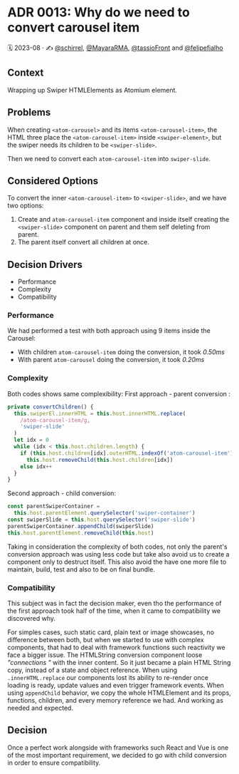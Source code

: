 
<Meta title="Docs/Architecture Decision Records/ADR 0013: Why do we need to convert carousel item" />

# ADR 0013: Why do we need to convert carousel item

🗓️ 2023-08 · ✍️ [@schirrel](https://github.com/schirrel), [@MayaraRMA](https://github.com/MayaraRMA), [@tassioFront](https://github.com/tassioFront) and [@felipefialho](https://twitter.com/felipefialho_)

## Context

Wrapping up Swiper HTMLElements as Atomium element.

## Problems

When creating `<atom-carousel>` and its items `<atom-carousel-item>`, the HTML three place the `<atom-carousel-item>` inside `<swiper-element>`, but the swiper needs its children to be `<swiper-slide>`.

Then we need to convert each `atom-carousel-item` into `swiper-slide`.

## Considered Options

To convert the inner `<atom-carousel-item>` to `<swiper-slide>`, and we have two options:

1. Create and `atom-carousel-item` component and inside itself creating the `<swiper-slide>` component on parent and them self deleting from parent.
2. The parent itself convert all children at once.

## Decision Drivers

- Performance
- Complexity
- Compatibility

### Performance

We had performed a test with both approach using 9 items inside the Carousel:

- With children `atom-carousel-item` doing the conversion, it took _0.50ms_
- With parent `atom-carousel` doing the conversion, it took _0.20ms_

### Complexity

Both codes shows same complexibility:
First approach - parent conversion :

```js
private convertChildren() {
  this.swiperEl.innerHTML = this.host.innerHTML.replace(
    /atom-carousel-item/g,
    'swiper-slide'
  )
  let idx = 0
  while (idx < this.host.children.length) {
    if (this.host.children[idx].outerHTML.indexOf('atom-carousel-item') > -1)
      this.host.removeChild(this.host.children[idx])
    else idx++
  }
}
```

Second approach - child conversion:

```js
const parentSwiperContainer =
  this.host.parentElement.querySelector('swiper-container')
const swiperSlide = this.host.querySelector('swiper-slide')
parentSwiperContainer.appendChild(swiperSlide)
this.host.parentElement.removeChild(this.host)
```

Taking in consideration the complexity of both codes, not only the parent's conversion approach was using less code but take also avoid us to create a component only to destruct itself. This also avoid the have one more file to maintain, build, test and also to be on final bundle.

### Compatibility

This subject was in fact the decision maker, even tho the performance of the first approach took half of the time, when it came to compatibility we discovered why.

For simples cases, such static card, plain text or image showcases, no difference between both, but when we started to use with complex components, that had to deal with framework functions such reactivity we face a bigger issue. The HTMLString conversion component loose _"connections "_ with the inner content. So it just became a plain HTML String copy, instead of a state and object reference.
When using `.innerHTML.replace` our components lost its ability to re-render once loading is ready, update values and even trigger framework events.
When using `appendChild` behavior, we copy the whole HTMLElement and its props, functions, children, and every memory reference we had. And working as needed and expected.

## Decision

Once a perfect work alongside with frameworks such React and Vue is one of the most important requirement, we decided to go with child conversion in order to ensure compatibility.
